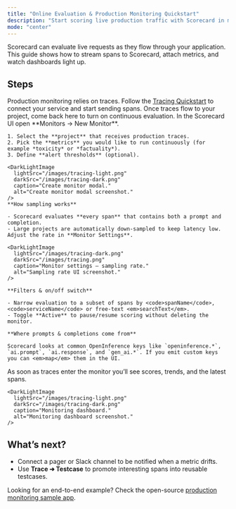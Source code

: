 ```yaml
---
title: "Online Evaluation & Production Monitoring Quickstart"
description: "Start scoring live production traffic with Scorecard in minutes."
mode: "center"
---
```



Scorecard can evaluate live requests as they flow through your application. This guide shows how to stream spans to Scorecard, attach metrics, and watch dashboards light up.

## Steps
<Steps>
  <Step title="Instrument tracing (one-time)">
    Production monitoring relies on traces. Follow the <a href="/intro/tracing-quickstart">Tracing Quickstart</a> to connect your service and start sending spans. Once traces flow to your project, come back here to turn on continuous evaluation.
  </Step>

  <Step title="Configure a Monitor">
    In the Scorecard UI open **Monitors → New Monitor**.

    1. Select the **project** that receives production traces.
    2. Pick the **metrics** you would like to run continuously (for example *toxicity* or *factuality*).
    3. Define **alert thresholds** (optional).

    <DarkLightImage
      lightSrc="/images/tracing-light.png"
      darkSrc="/images/tracing-dark.png"
      caption="Create monitor modal."
      alt="Create monitor modal screenshot."
    />
    **How sampling works**

    - Scorecard evaluates **every span** that contains both a prompt and completion.
    - Large projects are automatically down-sampled to keep latency low. Adjust the rate in **Monitor Settings**.

    <DarkLightImage
      lightSrc="/images/tracing-dark.png"
      darkSrc="/images/tracing.png"
      caption="Monitor settings – sampling rate."
      alt="Sampling rate UI screenshot."
    />

    **Filters & on/off switch**

    - Narrow evaluation to a subset of spans by <code>spanName</code>, <code>serviceName</code> or free-text <em>searchText</em>.
    - Toggle **Active** to pause/resume scoring without deleting the monitor.

    **Where prompts & completions come from**

    Scorecard looks at common OpenInference keys like `openinference.*`, `ai.prompt`, `ai.response`, and `gen_ai.*`. If you emit custom keys you can <em>map</em> them in the UI.
  </Step>

  <Step title="Watch live dashboards">
    As soon as traces enter the monitor you’ll see scores, trends, and the latest spans.

    <DarkLightImage
      lightSrc="/images/tracing-light.png"
      darkSrc="/images/tracing-dark.png"
      caption="Monitoring dashboard."
      alt="Monitoring dashboard screenshot."
    />
  </Step>
</Steps>

## What’s next?

- Connect a pager or Slack channel to be notified when a metric drifts.
- Use **Trace ➜ Testcase** to promote interesting spans into reusable testcases.

<Note>
Looking for an end-to-end example? Check the open-source <a href="https://github.com/scorecard-ai/scorecard-examples" target="_blank">production monitoring sample app</a>.
</Note>